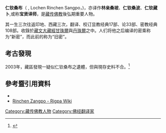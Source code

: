 {{藏傳佛教}}
'''仁钦桑布'''（{{bo|z=རིན་ཆེན་བཟང་པོ་|w=rin-chen bzang-po|p=Rinqên Sangbo}} , Lochen Rinchen Sangpo，{{bd|959年||1055年|}})，亦译作'''林亲桑坡'''、'''仁钦桑波'''、'''仁钦藏卜''',或称'''宝贤译师'''，是[[藏传佛教|藏传佛教]]後弘期重要人物。

其一生三次往返印地、西藏三次，翻译、校订显教经典17部、论33部、密教经典108部。收錄於[[藏文大藏經|藏文大藏經]][[甘珠爾|甘珠爾]]與[[丹珠爾|丹珠爾]]之中。人们将他之后编译的密乘称为“新密”，而此前的称为“旧密”。

==考古發現==
2003年，藏區發現一疑似仁钦桑布之遺體，但與現存史料不合。<ref>{{cite book|author=雪巍|title=仁钦桑布大师法体之谜（载于《西藏人文地理》）|year=2005}}</ref>

==參考暨引用資料==
{{reflist}}
* {{cite journal|author=张长虹|title=西藏西部仁钦桑布时期佛教遗迹考察|journal=《西藏研究》|url=http://www.zangx.com/cms/d/file/chengguopingtai/lunwen/2010-05-18/d82042ceef53657f3f6c3eb11f0cb0cc.pdf|format=PDF|date=2008年2月|issue=第一期|access-date=2017-12-06|archive-url=https://web.archive.org/web/20171207012830/http://www.zangx.com/cms/d/file/chengguopingtai/lunwen/2010-05-18/d82042ceef53657f3f6c3eb11f0cb0cc.pdf|archive-date=2017-12-07|dead-url=yes}}
*[http://www.rigpawiki.org/index.php?title=Rinchen_Zangpo Rinchen Zangpo - Rigpa Wiki] {{Wayback|url=http://www.rigpawiki.org/index.php?title=Rinchen_Zangpo |date=20190613124649 }}

{{密宗}}
{{DEFAULTSORT:Lochen Rinchen Sangpo}}
[[Category:藏传佛教人物|Category:藏传佛教人物]]
[[Category:佛经翻译家|Category:佛经翻译家]]
{{bio-stub}}